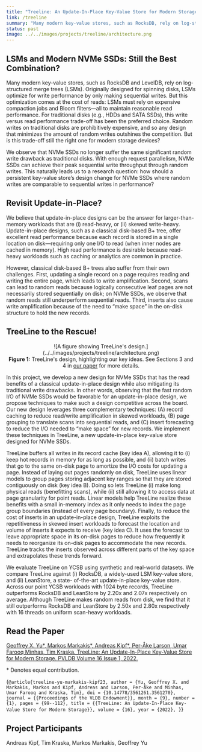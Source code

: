 ```yaml
---
title: "Treeline: An Update-In-Place Key-Value Store for Modern Storage"
link: /treeline
summary: "Many modern key-value stores, such as RocksDB, rely on log-structured merge trees (LSMs). Originally designed for spinning disks, LSMs optimize for write performance by only making sequential writes. But this optimization comes at the cost of reads: LSMs must rely on expensive compaction jobs and Bloom filters—all to maintain reasonable read performance. For NVMe SSDs, we argue that trading off read performance for write performance is no longer always needed. With enough parallelism, NVMe SSDs have comparable random and sequential access performance. This change makes update-in-place designs, which traditionally provide excellent read performance, a viable alternative to LSMs. In our paper, we close the gap between log-structured and update-in-place designs on modern SSDs with the help of new components that take advantage of data and workload patterns. Specifically, we explore three key ideas: (A) record caching for efficient point operations, (B) page grouping for high-performance range scans, and (C) insert forecasting to reduce the reorganization costs of accommodating new records. We evaluate these ideas by implementing them in a prototype update-in-place key-value store called TreeLine. On YCSB, we find that TreeLine outperforms RocksDB and LeanStore by 2.20× and 2.07× respectively on average across the point workloads, and by up to 10.95× and 7.52× overall."
status: past
image: ../../images/projects/treeline/architecture.png
---
```



## LSMs and Modern NVMe SSDs: Still the Best Combination?

Many modern key-value stores, such as RocksDB and LevelDB, rely on
log-structured merge trees (LSMs). Originally designed for spinning disks, LSMs
optimize for write performance by only making sequential writes. But this
optimization comes at the cost of reads: LSMs must rely on expensive compaction
jobs and Bloom filters—all to maintain reasonable read performance. For
traditional disks (e.g., HDDs and SATA SSDs), this write versus read performance
trade-off has been the preferred choice. Random writes on traditional disks are
prohibitively expensive, and so any design that minimizes the amount of random
writes outshines the competition. But is this trade-off still the right one for
modern storage devices?

We observe that NVMe SSDs no longer suffer the same significant random write
drawback as traditional disks. With enough request parallelism, NVMe SSDs can
achieve their peak sequential write throughput through random writes. This
naturally leads us to a research question: how should a persistent key-value
store’s design change for NVMe SSDs where random writes are comparable to
sequential writes in performance?

## Revisit Update-in-Place?

We believe that update-in-place designs can be the answer for larger-than-memory
workloads that are (i) read-heavy, or (ii) skewed write-heavy. Update-in-place
designs, such as a classical disk-based B+ tree, offer excellent read
performance because each record is stored in a single location on disk—requiring
only one I/O to read (when inner nodes are cached in memory). High read
performance is desirable because read-heavy workloads such as caching or
analytics are common in practice.

However, classical disk-based B+ trees also suffer from their own challenges.
First, updating a single record on a page requires reading and writing the
entire page, which leads to write amplification. Second, scans can lead to
random reads because logically consecutive leaf pages are not necessarily stored
sequentially on disk; on NVMe SSDs, we observe that random reads still
underperform sequential reads. Third, inserts also cause write amplification
because of the need to “make space” in the on-disk structure to hold the new
records.

## TreeLine to the Rescue!

<p align="center" width="100%">
![A figure showing TreeLine's design.](../../images/projects/treeline/architecture.png)
<br />
<strong>Figure 1:</strong> TreeLine's design, highlighting our key ideas. See
Sections 3 and 4 in <a href="https://www.vldb.org/pvldb/vol16/p99-yu.pdf">our
paper</a> for more details.
</p>

In this project, we develop a new design for NVMe SSDs that has the read
benefits of a classical update-in-place design while also mitigating its
traditional write drawbacks. In other words, observing that the fast random I/O
of NVMe SSDs would be favorable for an update-in-place design, we propose
techniques to make such a design competitive across the board. Our new design
leverages three complementary techniques: (A) record caching to reduce
read/write amplification in skewed workloads, (B) page grouping to translate
scans into sequential reads, and (C) insert forecasting to reduce the I/O needed
to “make space” for new records. We implement these techniques in TreeLine, a
new update-in-place key-value store designed for NVMe SSDs.

TreeLine buffers all writes in its record cache (key idea A), allowing it to (i)
keep hot records in memory for as long as possible, and (ii) batch writes that
go to the same on-disk page to amortize the I/O costs for updating a page.
Instead of laying out pages randomly on disk, TreeLine uses linear models to
group pages storing adjacent key ranges so that they are stored contiguously on
disk (key idea B). Doing so lets TreeLine (i) make long physical reads
(benefitting scans), while (ii) still allowing it to access data at page
granularity for point reads. Linear models help TreeLine realize these benefits
with a small in-memory index as it only needs to index the page group boundaries
(instead of every page boundary). Finally, to reduce the cost of inserts in an
update-in-place design, TreeLine exploits the repetitiveness in skewed insert
workloads to forecast the location and volume of inserts it expects to receive
(key idea C). It uses the forecast to leave appropriate space in its on-disk
pages to reduce how frequently it needs to reorganize its on-disk pages to
accommodate the new records. TreeLine tracks the inserts observed across
different parts of the key space and extrapolates these trends forward.

We evaluate TreeLine on YCSB using synthetic and real-world datasets. We compare
TreeLine against (i) RocksDB, a widely-used LSM key-value store, and (ii)
LeanStore, a state- of-the-art update-in-place key-value store. Across our point
YCSB workloads with 1024 byte records, TreeLine outperforms RocksDB and
LeanStore by 2.20x and 2.07x respectively on average. Although TreeLine makes
random reads from disk, we find that it still outperforms RocksDB and LeanStore
by 2.50x and 2.80x respectively with 16 threads on uniform scan-heavy workloads.

## Read the Paper

[Geoffrey X. Yu*, Markos Markakis*, Andreas Kipf*, Per-Åke Larson, Umar Farooq
Minhas, Tim Kraska. TreeLine: An Update-In-Place Key-Value Store for Modern
Storage. PVLDB Volume 16 Issue 1, 2022.](https://www.vldb.org/pvldb/vol16/p99-yu.pdf)

\* Denotes equal contribution.

<Bibtex>{`@article{treeline-yu-markakis-kipf23,
  author = {Yu, Geoffrey X. and Markakis, Markos and Kipf, Andreas and
    Larson, Per-Åke and Minhas, Umar Farooq and Kraska, Tim},
  doi = {10.14778/3561261.3561270},
  journal = {{Proceedings of the VLDB Endowment}},
  month = {9},
  number = {1},
  pages = {99--112},
  title = {{TreeLine: An Update-In-Place Key-Value Store for Modern Storage}},
  volume = {16},
  year = {2022},
}`}</Bibtex>

## Project Participants

Andreas Kipf, Tim Kraska, Markos Markakis, Geoffrey Yu
